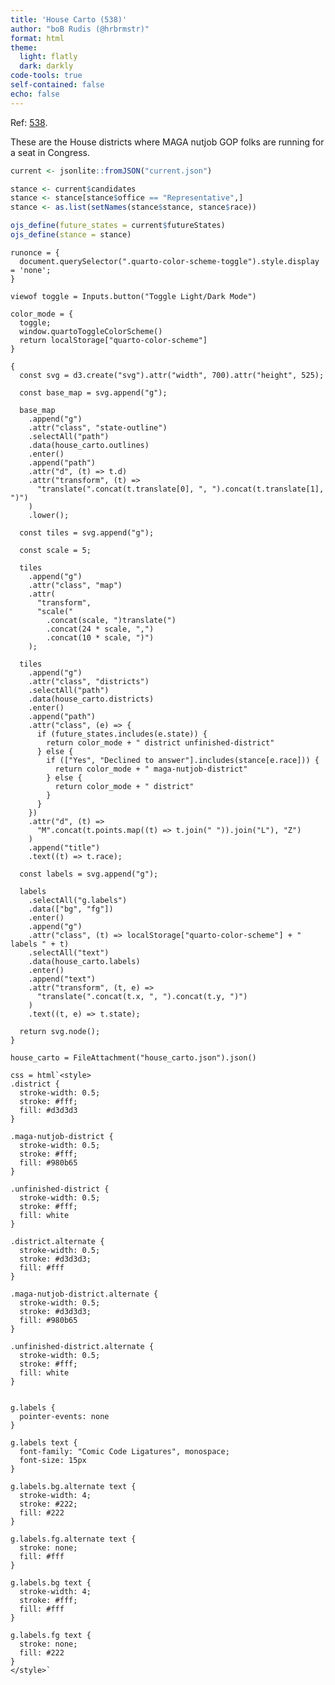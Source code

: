 ```yaml
---
title: 'House Carto (538)'
author: "boB Rudis (@hrbrmstr)"
format: html
theme:
  light: flatly
  dark: darkly
code-tools: true
self-contained: false
echo: false
---
```


Ref: [538](https://projects.fivethirtyeight.com/2022-election-forecast/house/).

These are the House districts where MAGA nutjob GOP folks are running for a seat in Congress.

```r
current <- jsonlite::fromJSON("current.json")

stance <- current$candidates
stance <- stance[stance$office == "Representative",]
stance <- as.list(setNames(stance$stance, stance$race))
```

```r
ojs_define(future_states = current$futureStates)
ojs_define(stance = stance)
```

```ojs
runonce = {
  document.querySelector(".quarto-color-scheme-toggle").style.display = 'none';
}
```

```ojs
viewof toggle = Inputs.button("Toggle Light/Dark Mode")
```

```ojs
color_mode = {
  toggle;
  window.quartoToggleColorScheme()
  return localStorage["quarto-color-scheme"]
}
```

```ojs
{
  const svg = d3.create("svg").attr("width", 700).attr("height", 525);

  const base_map = svg.append("g");

  base_map
    .append("g")
    .attr("class", "state-outline")
    .selectAll("path")
    .data(house_carto.outlines)
    .enter()
    .append("path")
    .attr("d", (t) => t.d)
    .attr("transform", (t) =>
      "translate(".concat(t.translate[0], ", ").concat(t.translate[1], ")")
    )
    .lower();

  const tiles = svg.append("g");

  const scale = 5;

  tiles
    .append("g")
    .attr("class", "map")
    .attr(
      "transform",
      "scale("
        .concat(scale, ")translate(")
        .concat(24 * scale, ",")
        .concat(10 * scale, ")")
    );

  tiles
    .append("g")
    .attr("class", "districts")
    .selectAll("path")
    .data(house_carto.districts)
    .enter()
    .append("path")
    .attr("class", (e) => {
      if (future_states.includes(e.state)) {
        return color_mode + " district unfinished-district"
      } else {
        if (["Yes", "Declined to answer"].includes(stance[e.race])) {
          return color_mode + " maga-nutjob-district"
        } else {
          return color_mode + " district"
        }
      }
    })
    .attr("d", (t) =>
      "M".concat(t.points.map((t) => t.join(" ")).join("L"), "Z")
    )
    .append("title")
    .text((t) => t.race);

  const labels = svg.append("g");

  labels
    .selectAll("g.labels")
    .data(["bg", "fg"])
    .enter()
    .append("g")
    .attr("class", (t) => localStorage["quarto-color-scheme"] + " labels " + t)
    .selectAll("text")
    .data(house_carto.labels)
    .enter()
    .append("text")
    .attr("transform", (t, e) =>
      "translate(".concat(t.x, ", ").concat(t.y, ")")
    )
    .text((t, e) => t.state);

  return svg.node();
}
```

```ojs
house_carto = FileAttachment("house_carto.json").json()
```

```ojs
css = html`<style>
.district {
  stroke-width: 0.5;
  stroke: #fff;
  fill: #d3d3d3
}

.maga-nutjob-district {
  stroke-width: 0.5;
  stroke: #fff;
  fill: #980b65
}

.unfinished-district {
  stroke-width: 0.5;
  stroke: #fff;
  fill: white
}

.district.alternate {
  stroke-width: 0.5;
  stroke: #d3d3d3;
  fill: #fff
}

.maga-nutjob-district.alternate {
  stroke-width: 0.5;
  stroke: #d3d3d3;
  fill: #980b65
}

.unfinished-district.alternate {
  stroke-width: 0.5;
  stroke: #fff;
  fill: white
}


g.labels {
  pointer-events: none
}

g.labels text {
  font-family: "Comic Code Ligatures", monospace;
  font-size: 15px
}

g.labels.bg.alternate text {
  stroke-width: 4;
  stroke: #222;
  fill: #222
}

g.labels.fg.alternate text {
  stroke: none;
  fill: #fff
}

g.labels.bg text {
  stroke-width: 4;
  stroke: #fff;
  fill: #fff
}

g.labels.fg text {
  stroke: none;
  fill: #222
}
</style>`
```

